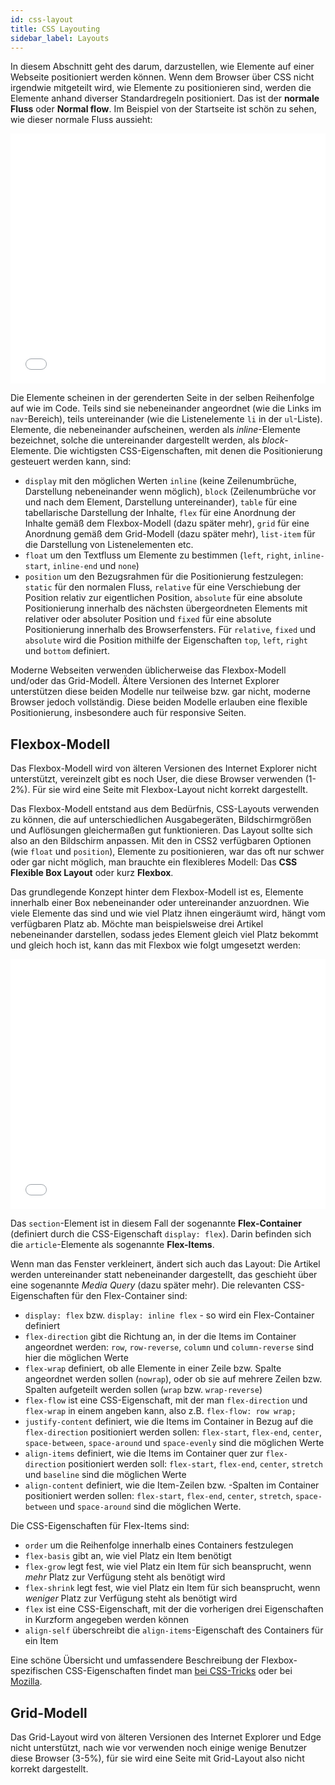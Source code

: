 ---
id: css-layout
title: CSS Layouting
sidebar_label: Layouts
---

In diesem Abschnitt geht des darum, darzustellen, wie Elemente auf einer Webseite positioniert werden können. Wenn dem Browser über CSS nicht irgendwie mitgeteilt wird, wie Elemente zu positionieren sind, werden die Elemente anhand diverser Standardregeln positioniert. Das ist der **normale Fluss** oder **Normal flow**. Im Beispiel von der Startseite ist schön zu sehen, wie dieser normale Fluss aussieht:

<iframe width="100%" height="400" src="//jsfiddle.net/michivo/9u5vo2nj/1/embedded/result,html/dark/" allowfullscreen="allowfullscreen" frameborder="0"></iframe>

Die Elemente scheinen in der gerenderten Seite in der selben Reihenfolge auf wie im Code. Teils sind sie nebeneinander angeordnet (wie die Links im `nav`-Bereich), teils untereinander (wie die Listenelemente `li` in der `ul`-Liste). Elemente, die nebeneinander aufscheinen, werden als *inline*-Elemente bezeichnet, solche die untereinander dargestellt werden, als *block*-Elemente. Die wichtigsten CSS-Eigenschaften, mit denen die Positionierung gesteuert werden kann, sind:
- `display` mit den möglichen Werten `inline` (keine Zeilenumbrüche, Darstellung nebeneinander wenn möglich), `block` (Zeilenumbrüche vor und nach dem Element, Darstellung untereinander), `table` für eine tabellarische Darstellung der Inhalte, `flex` für eine Anordnung der Inhalte gemäß dem Flexbox-Modell (dazu später mehr), `grid` für eine Anordnung gemäß dem Grid-Modell (dazu später mehr), `list-item` für die Darstellung von Listenelementen etc.
- `float` um den Textfluss um Elemente zu bestimmen (`left`, `right`, `inline-start`, `inline-end` und `none`)
- `position` um den Bezugsrahmen für die Positionierung festzulegen: `static` für den normalen Fluss, `relative` für eine Verschiebung der Position relativ zur eigentlichen Position, `absolute` für eine absolute Positionierung innerhalb des nächsten übergeordneten Elements mit relativer oder absoluter Position und `fixed` für eine absolute Positionierung innerhalb des Browserfensters. Für `relative`, `fixed` und `absolute` wird die Position mithilfe der Eigenschaften `top`, `left`, `right` und `bottom` definiert.

Moderne Webseiten verwenden üblicherweise das Flexbox-Modell und/oder das Grid-Modell. Ältere Versionen des Internet Explorer unterstützen diese beiden Modelle nur teilweise bzw. gar nicht, moderne Browser jedoch vollständig. Diese beiden Modelle erlauben eine flexible Positionierung, insbesondere auch für responsive Seiten.

## Flexbox-Modell

Das Flexbox-Modell wird von älteren Versionen des Internet Explorer nicht unterstützt, vereinzelt gibt es noch User, die diese Browser verwenden (1-2%). Für sie wird eine Seite mit Flexbox-Layout nicht korrekt dargestellt.

Das Flexbox-Modell entstand aus dem Bedürfnis, CSS-Layouts verwenden zu können, die auf unterschiedlichen Ausgabegeräten, Bildschirmgrößen und Auflösungen gleichermaßen gut funktionieren. Das Layout sollte sich also an den Bildschirm anpassen. Mit den in CSS2 verfügbaren Optionen (wie `float` und `position`), Elemente zu positionieren, war das oft nur schwer oder gar nicht möglich, man brauchte ein flexibleres Modell: Das **CSS Flexible Box Layout** oder kurz **Flexbox**.

Das grundlegende Konzept hinter dem Flexbox-Modell ist es, Elemente innerhalb einer Box nebeneinander oder untereinander anzuordnen. Wie viele Elemente das sind und wie viel Platz ihnen eingeräumt wird, hängt vom verfügbaren Platz ab. Möchte man beispielsweise drei Artikel nebeneinander darstellen, sodass jedes Element gleich viel Platz bekommt und gleich hoch ist, kann das mit Flexbox wie folgt umgesetzt werden:

<iframe width="100%" height="400" src="//jsfiddle.net/michivo/o0vn7cmh/8/embedded/result,html,css/dark/" allowfullscreen="allowfullscreen" frameborder="0"></iframe>

Das `section`-Element ist in diesem Fall der sogenannte **Flex-Container** (definiert durch die CSS-Eigenschaft `display: flex`). Darin befinden sich die `article`-Elemente als sogenannte **Flex-Items**.

Wenn man das Fenster verkleinert, ändert sich auch das Layout: Die Artikel werden untereinander statt nebeneinander dargestellt, das geschieht über eine sogenannte *Media Query* (dazu später mehr). Die relevanten CSS-Eigenschaften für den Flex-Container sind:
- `display: flex` bzw. `display: inline flex` - so wird ein Flex-Container definiert
- `flex-direction` gibt die Richtung an, in der die Items im Container angeordnet werden: `row`, `row-reverse`, `column` und `column-reverse` sind hier die möglichen Werte
- `flex-wrap` definiert, ob alle Elemente in einer Zeile bzw. Spalte angeordnet werden sollen (`nowrap`), oder ob sie auf mehrere Zeilen bzw. Spalten aufgeteilt werden sollen (`wrap` bzw. `wrap-reverse`)
- `flex-flow` ist eine CSS-Eigenschaft, mit der man `flex-direction` und `flex-wrap` in einem angeben kann, also z.B. `flex-flow: row wrap;`
- `justify-content` definiert, wie die Items im Container in Bezug auf die `flex-direction` positioniert werden sollen: `flex-start`, `flex-end`, `center`, `space-between`, `space-around` und `space-evenly` sind die möglichen Werte
- `align-items` definiert, wie die Items im Container quer zur `flex-direction` positioniert werden soll: `flex-start`, `flex-end`, `center`, `stretch` und `baseline` sind die möglichen Werte
- `align-content` definiert, wie die Item-Zeilen bzw. -Spalten im Container positioniert werden sollen: `flex-start`, `flex-end`, `center`, `stretch`, `space-between` und `space-around` sind die möglichen Werte.

Die CSS-Eigenschaften für Flex-Items sind:
- `order` um die Reihenfolge innerhalb eines Containers festzulegen
- `flex-basis` gibt an, wie viel Platz ein Item benötigt
- `flex-grow` legt fest, wie viel Platz ein Item für sich beansprucht, wenn *mehr* Platz zur Verfügung steht als benötigt wird
- `flex-shrink` legt fest, wie viel Platz ein Item für sich beansprucht, wenn *weniger* Platz zur Verfügung steht als benötigt wird
- `flex` ist eine CSS-Eigenschaft, mit der die vorherigen drei Eigenschaften in Kurzform angegeben werden können
- `align-self` überschreibt die `align-items`-Eigenschaft des Containers für ein Item

Eine schöne Übersicht und umfassendere Beschreibung der Flexbox-spezifischen CSS-Eigenschaften findet man [bei CSS-Tricks](https://css-tricks.com/snippets/css/a-guide-to-flexbox/) oder bei [Mozilla](https://developer.mozilla.org/en-US/docs/Learn/CSS/CSS_layout/Flexbox).

## Grid-Modell

Das Grid-Layout wird von älteren Versionen des Internet Explorer und Edge nicht unterstützt, nach wie vor verwenden noch einige wenige Benutzer diese Browser (3-5%), für sie wird eine Seite mit Grid-Layout also nicht korrekt dargestellt.